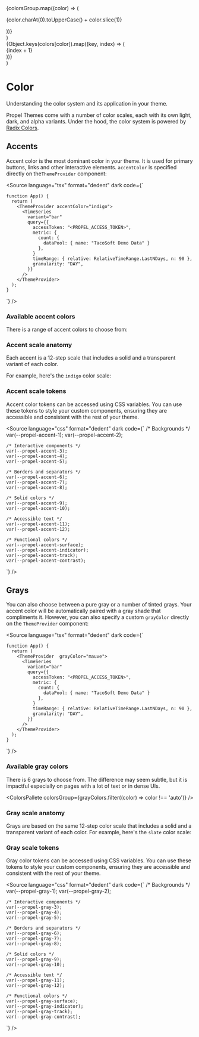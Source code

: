 
  <div style={{ display: 'flex', flexWrap: 'wrap' }}>
    {colorsGroup.map((color) => (
      <div key={color} style={{ margin: '5px' }}>
        <div
          style={{ width: '80px', height: '50px', borderRadius: '4px', backgroundColor: colors[color][`${color}11`] }}
          key={color}
        />
        <p style={{ margin: '2px 0', fontSize: '12px', color: '#707070' }}>
          {color.charAt(0).toUpperCase() + color.slice(1)}
        </p>
      </div>
    ))}
  </div>
)

  <div style={{ display: 'flex', flexWrap: 'nowrap' }}>
    {Object.keys(colors[color]).map((key, index) => (
      <div key={key}>
        <div
          style={{
            width: '60px',
            height: '35px',
            borderRadius: '4px',
            backgroundColor: colors[color][key],
            margin: '5px'
          }}
        />
        <div
          style={{
            backgroundSize: '16px 16px',
            backgroundPosition: '0px 0px, 8px 0px, 8px -8px, 0px 8px',
            backgroundImage: `linear-gradient(45deg, ${colors.gray.gray2} 25%, transparent 25%), linear-gradient(135deg, ${colors.gray.gray2} 25%, transparent 25%), linear-gradient(45deg, transparent 75%, ${colors.gray.gray2} 75%), linear-gradient(135deg, transparent 75%, ${colors.gray.gray2} 75%)`
          }}
        >
          <div
            style={{
              width: '60px',
              height: '35px',
              borderRadius: '4px',
              backgroundColor: colors[`${color}A`][`${color}A${index}`],
              margin: '5px'
            }}
          />
        </div>
        <div style={{ margin: '2px 0', fontSize: '12px', color: '#707070', textAlign: 'center' }}>{index + 1}</div>
      </div>
    ))}
  </div>
)

<Meta title="Theming/Color" />

# Color

Understanding the color system and its application in your theme.

Propel Themes come with a number of color scales, each with its own light, dark, and alpha variants. Under the hood, the
color system is powered by [Radix Colors](https://www.radix-ui.com/colors).

## Accents

Accent color is the most dominant color in your theme. It is used for primary buttons, links and other interactive
elements. `accentColor` is specified directly on the`ThemeProvider` component:

<Source
  language="tsx"
  format="dedent"
  dark
  code={`

    function App() {
      return (
        <ThemeProvider accentColor="indigo">
          <TimeSeries
            variant="bar"
            query={{
              accessToken: "<PROPEL_ACCESS_TOKEN>",
              metric: {
                count: {
                  dataPool: { name: "TacoSoft Demo Data" }
                },
              }
              timeRange: { relative: RelativeTimeRange.LastNDays, n: 90 },
              granularity: "DAY",
            }}
          />
        </ThemeProvider>
      );
    }

`} />

### Available accent colors

There is a range of accent colors to choose from:

<ColorsPallete colorsGroup={accentColors} />

### Accent scale anatomy

Each accent is a 12-step scale that includes a solid and a transparent variant of each color.

For example, here's the `indigo` color scale:

<ColorAnatomy color="indigo" />

### Accent scale tokens

Accent color tokens can be accessed using CSS variables. You can use these tokens to style your custom components,
ensuring they are accessible and consistent with the rest of your theme.

<Source
  language="css"
  format="dedent"
  dark
  code={`
    /* Backgrounds */
    var(--propel-accent-1);
    var(--propel-accent-2);

    /* Interactive components */
    var(--propel-accent-3);
    var(--propel-accent-4);
    var(--propel-accent-5);

    /* Borders and separators */
    var(--propel-accent-6);
    var(--propel-accent-7);
    var(--propel-accent-8);

    /* Solid colors */
    var(--propel-accent-9);
    var(--propel-accent-10);

    /* Accessible text */
    var(--propel-accent-11);
    var(--propel-accent-12);

    /* Functional colors */
    var(--propel-accent-surface);
    var(--propel-accent-indicator);
    var(--propel-accent-track);
    var(--propel-accent-contrast);

`} />

## Grays

You can also choose between a pure gray or a number of tinted grays. Your accent color will be automatically paired with
a gray shade that compliments it. However, you can also specify a custom `grayColor` directly on the `ThemeProvider`
component:

<Source
  language="tsx"
  format="dedent"
  dark
  code={`

    function App() {
      return (
        <ThemeProvider  grayColor="mauve">
          <TimeSeries
            variant="bar"
            query={{
              accessToken: "<PROPEL_ACCESS_TOKEN>",
              metric: {
                count: {
                  dataPool: { name: "TacoSoft Demo Data" }
                },
              }
              timeRange: { relative: RelativeTimeRange.LastNDays, n: 90 },
              granularity: "DAY",
            }}
          />
        </ThemeProvider>
      );
    }

`} />

### Available gray colors

There is 6 grays to choose from. The difference may seem subtle, but it is impactful especially on pages with a lot of
text or in dense UIs.

<ColorsPallete colorsGroup={grayColors.filter((color) => color !== 'auto')} />

### Gray scale anatomy

Grays are based on the same 12-step color scale that includes a solid and a transparent variant of each color. For
example, here's the `slate` color scale:

<ColorAnatomy color="slate" />

### Gray scale tokens

Gray color tokens can be accessed using CSS variables. You can use these tokens to style your custom components,
ensuring they are accessible and consistent with the rest of your theme.

<Source
  language="css"
  format="dedent"
  dark
  code={`
    /* Backgrounds */
    var(--propel-gray-1);
    var(--propel-gray-2);

    /* Interactive components */
    var(--propel-gray-3);
    var(--propel-gray-4);
    var(--propel-gray-5);

    /* Borders and separators */
    var(--propel-gray-6);
    var(--propel-gray-7);
    var(--propel-gray-8);

    /* Solid colors */
    var(--propel-gray-9);
    var(--propel-gray-10);

    /* Accessible text */
    var(--propel-gray-11);
    var(--propel-gray-12);

    /* Functional colors */
    var(--propel-gray-surface);
    var(--propel-gray-indicator);
    var(--propel-gray-track);
    var(--propel-gray-contrast);

`} />

